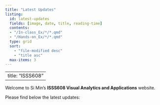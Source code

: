 ```yaml
---
title: "Latest Updates"
listing:
  id: latest-updates
  fields: [image, date, title, reading-time]
  contents:
  - "/In-class_Ex/*/*.qmd"
  - "/Hands-on_Ex/*/*.qmd"
  type: grid
  sort:
    - "file-modified desc"
    - "title asc"
  max-items: 3
---
```


---
title: "ISSS608"
---

Welcome to Si Min's **ISSS608 Visual Analytics and Applications** website.

Please find below the latest updates:
